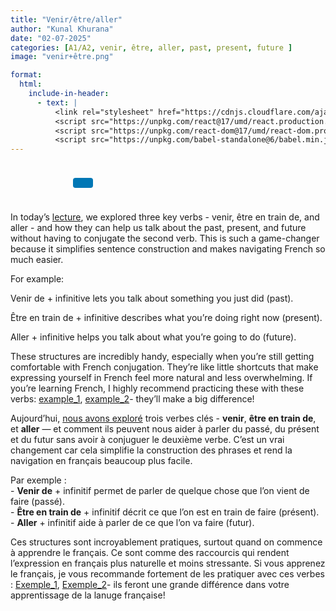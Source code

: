 ```yaml
---
title: "Venir/être/aller"
author: "Kunal Khurana"
date: "02-07-2025"
categories: [A1/A2, venir, être, aller, past, present, future ]
image: "venir+être.png"

format:
  html:
    include-in-header:
      - text: |
          <link rel="stylesheet" href="https://cdnjs.cloudflare.com/ajax/libs/font-awesome/6.0.0/css/all.min.css">
          <script src="https://unpkg.com/react@17/umd/react.production.min.js"></script>
          <script src="https://unpkg.com/react-dom@17/umd/react-dom.production.min.js"></script>
          <script src="https://unpkg.com/babel-standalone@6/babel.min.js"></script>
---
```


::: {style="text-align: left; padding: 10px;"}
<a href="mailto:frenchwithkunal@gmail.com" target="_blank" style="margin: 0 10px; color: #000;"><i class="fas fa-envelope fa-lg"></i></a> <a href="https://www.instagram.com/frenchwithkunal" target="_blank" style="margin: 0 10px; color: #E1306C;"><i class="fab fa-instagram fa-lg"></i></a> <a href="https://frenchwithkunal.ca" target="_blank" style="margin: 0 10px; color: #0077b5;"><i class="fas fa-globe fa-lg"></i></a> <a href="https://whatsapp.com/channel/0029Vb57n2e7dmegpjYpyi3V" target="_blank" style="margin: 0 10px; color: #25D366;"><i class="fab fa-whatsapp fa-lg"></i></a> <button onclick="copyLink()" style="background-color: #0077b5; color: white; padding: 8px 16px; border: none; border-radius: 4px; cursor: pointer; margin-left: 10px;"> <i class="fas fa-copy"></i> </button> [Link copied!]{#copy-message style="margin-left: 10px; color: green; display: none;"}
:::

::: {#react-root}
:::

```{=html}
<script type="text/babel">
 const ProfilePage = () => {
  const { useState, useEffect } = React;
  const [redirectCounter, setRedirectCounter] = useState(4);
  const [isRedirecting, setIsRedirecting] = useState(false);

  const isFrench = document.documentElement.lang === "fr";

  const translations = {
    noAccess: isFrench 
      ? "Vous n'avez pas accès à cette page. Si vous pensez que vous avez accès, veuillez <a href='https://frenchwithkunal.ca/login.html'>vous connecter</a>."
      : "You don't have access to this page. If you think you have, kindly <a href='https://frenchwithkunal.ca/login.html'>login</a>.",
    subscribe: isFrench
      ? "Veuillez vous abonner pour obtenir l'accès."
      : "Please subscribe to gain access.",
    redirecting: isFrench
      ? `Redirection vers la page d'abonnement dans ${redirectCounter} secondes...`
      : `Redirecting to subscription page in ${redirectCounter} seconds...`
  };

  const refreshToken = async () => {
    const storedRefreshToken = localStorage.getItem("refreshToken");

    if (!storedRefreshToken) {
      window.location.href = "/login.html";
      return null;
    }

    try {
      const response = await fetch("https://frenchwithkunal-cdf6ea3f88ce.herokuapp.com/api/v1/auth/refresh-token", {
        method: "POST",
        headers: {
          "Content-Type": "application/json",
        },
        body: JSON.stringify({ refreshToken: storedRefreshToken }),
      });

      if (!response.ok) {
        localStorage.removeItem("accessToken");
        localStorage.removeItem("refreshToken");
        window.location.href = "/login.html";
        return null;
      }

      const data = await response.json();
      localStorage.setItem("accessToken", data.accessToken);
      return data.accessToken;
    } catch (error) {
      localStorage.removeItem("accessToken");
      localStorage.removeItem("refreshToken");
      window.location.href = "/login.html";
      return null;
    }
  };

  const fetchWithAuth = async (url, options = {}) => {
    let accessToken = localStorage.getItem("accessToken");

    options.headers = {
      ...options.headers,
      Authorization: `Bearer ${accessToken}`,
      "Content-Type": "application/json",
    };

    let response = await fetch(url, options);

    if (response.status === 401) {
      console.log("Access token expired, attempting to refresh...");

      // Refresh token
      accessToken = await refreshToken();

      if (!accessToken) return null;

      options.headers.Authorization = `Bearer ${accessToken}`;
      response = await fetch(url, options);
    }

    return response.json();
  };

  const showNoAccessMessage = () => {
    setIsRedirecting(true);
    
    const noAccessMessage = `
      <div style="text-align: center; padding: 20px;">
        <h2>${translations.noAccess}</h2>
        <p>${translations.subscribe}</p>
        <p>${translations.redirecting}</p>
      </div>
    `;
    document.body.innerHTML = noAccessMessage;
    
    // Start countdown and redirect
    const redirectInterval = setInterval(() => {
      setRedirectCounter((prev) => {
        const newCounter = prev - 1;
        if (newCounter <= 0) {
          clearInterval(redirectInterval);
          window.location.href = "https://frenchwithkunal.ca/payment.html";
        }
        
        // Update the countdown text
        const countdownElement = document.querySelector('p:last-child');
        if (countdownElement) {
          countdownElement.textContent = isFrench
            ? `Redirection vers la page d'abonnement dans ${newCounter} secondes...`
            : `Redirecting to subscription page in ${newCounter} seconds...`;
        }
        
        return newCounter;
      });
    }, 1000);
  };

  useEffect(() => {
    const storedToken = localStorage.getItem('accessToken');

    if(!storedToken) {
      showNoAccessMessage();
    } else {
      const fetchData = async() => {
        const data = await fetchWithAuth("https://frenchwithkunal-cdf6ea3f88ce.herokuapp.com/api/v1/auth/me", {
          method: "POST",
        });

        if (data && data.data && data.data.hasAccess) {
          console.log(data);
        } else {
          showNoAccessMessage();
        }
      };
      fetchData();
    }
  }, []);

  return (
    <div></div>
  );
};

ReactDOM.render(
  <ProfilePage />,
  document.getElementById('react-root')
);
 </script>
```

::: {.content-visible when-profile="english"}
In today’s [lecture](https://drive.google.com/file/d/1U2fPUfpGtQ562AUyCxQgT_wGu3U-B_tD/view?usp=drive_link), we explored three key verbs - venir, être en train de, and aller - and how they can help us talk about the past, present, and future without having to conjugate the second verb. This is such a game-changer because it simplifies sentence construction and makes navigating French so much easier.

For example:

Venir de + infinitive lets you talk about something you just did (past).

Être en train de + infinitive describes what you’re doing right now (present).

Aller + infinitive helps you talk about what you’re going to do (future).

These structures are incredibly handy, especially when you’re still getting comfortable with French conjugation. They’re like little shortcuts that make expressing yourself in French feel more natural and less overwhelming. If you’re learning French, I highly recommend practicing these with these verbs: [example_1](https://drive.google.com/file/d/1CPzcCDoKlz-lXpc6_OWU66hhKpLIV3kl/view?usp=drive_link), [example_2](https://drive.google.com/file/d/1qeVtIk-MSwEwhey2RUZBXe8GGJyzzCXK/view?usp=drive_link)- they’ll make a big difference!
:::

::: {.content-visible when-profile="french"}
Aujourd’hui, [nous avons exploré](https://drive.google.com/file/d/1U2fPUfpGtQ562AUyCxQgT_wGu3U-B_tD/view?usp=drive_link) trois verbes clés - **venir**, **être en train de**, et **aller** — et comment ils peuvent nous aider à parler du passé, du présent et du futur sans avoir à conjuguer le deuxième verbe. C’est un vrai changement car cela simplifie la construction des phrases et rend la navigation en français beaucoup plus facile.

Par exemple :\
- **Venir de** + infinitif permet de parler de quelque chose que l’on vient de faire (passé).\
- **Être en train de** + infinitif décrit ce que l’on est en train de faire (présent).\
- **Aller** + infinitif aide à parler de ce que l’on va faire (futur).

Ces structures sont incroyablement pratiques, surtout quand on commence à apprendre le français. Ce sont comme des raccourcis qui rendent l’expression en français plus naturelle et moins stressante. Si vous apprenez le français, je vous recommande fortement de les pratiquer avec ces verbes : [Exemple_1](https://drive.google.com/file/d/1CPzcCDoKlz-lXpc6_OWU66hhKpLIV3kl/view?usp=drive_link), [Exemple_2](https://drive.google.com/file/d/1qeVtIk-MSwEwhey2RUZBXe8GGJyzzCXK/view?usp=drive_link)- ils feront une grande différence dans votre apprentissage de la lanuge française!
:::